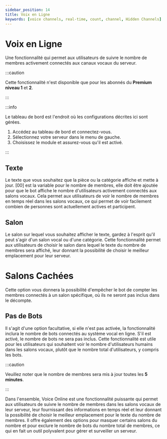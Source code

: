 ```yaml
---
sidebar_position: 14
title: Voix en Ligne
keywords: [voice channels, real-time, count, channel, Hidden Channels] 
---
```



# Voix en Ligne

Une fonctionnalité qui permet aux utilisateurs de suivre le nombre de membres activement connectés aux canaux vocaux du serveur.

:::caution

Cette fonctionnalité n'est disponible que pour les abonnés du **Premium niveau 1** et **2**.

:::

:::info

Le tableau de bord est l'endroit où les configurations décrites ici sont gérées.

1. Accédez au tableau de bord et connectez-vous.
2. Sélectionnez votre serveur dans le menu de gauche.
3. Choisissez le module et assurez-vous qu'il est activé.

:::

## Texte

Le texte que vous souhaitez que la pièce ou la catégorie affiche et mette à jour. [00] est la variable pour le nombre de membres, elle doit être ajoutée pour que le bot affiche le nombre d'utilisateurs activement connectés aux salons vocaux. Cela permet aux utilisateurs de voir le nombre de membres en temps réel dans les salons vocaux, ce qui permet de voir facilement combien de personnes sont actuellement actives et participent.

## Salon

Le salon sur lequel vous souhaitez afficher le texte, gardez à l'esprit qu'il peut s'agir d'un salon vocal ou d'une catégorie. Cette fonctionnalité permet aux utilisateurs de choisir le salon dans lequel le texte du nombre de membres sera affiché, leur donnant la possibilité de choisir le meilleur emplacement pour leur serveur.

# Salons Cachées

Cette option vous donnera la possibilité d'empêcher le bot de compter les membres connectés à un salon spécifique, où ils ne seront pas inclus dans le décompte.

## Pas de Bots

Il s'agit d'une option facultative, si elle n'est pas activée, la fonctionnalité inclura le nombre de bots connectés au système vocal en ligne. S'il est activé, le nombre de bots ne sera pas inclus. Cette fonctionnalité est utile pour les utilisateurs qui souhaitent voir le nombre d'utilisateurs humains dans les salons vocaux, plutôt que le nombre total d'utilisateurs, y compris les bots.

:::caution

Veuillez noter que le nombre de membres sera mis à jour toutes les **5 minutes**.

:::

Dans l'ensemble, Voice Online est une fonctionnalité puissante qui permet aux utilisateurs de suivre le nombre de membres dans les salons vocaux de leur serveur, leur fournissant des informations en temps réel et leur donnant la possibilité de choisir le meilleur emplacement pour le texte du nombre de membres. Il offre également des options pour masquer certains salons du nombre et pour exclure le nombre de bots du nombre total de membres, ce qui en fait un outil polyvalent pour gérer et surveiller un serveur.



